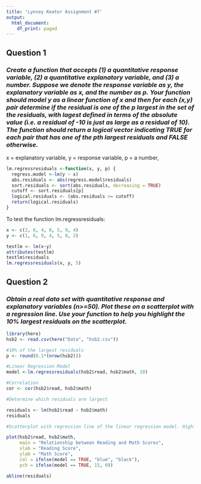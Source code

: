 ```yaml
---
title: 'Lynsey Keator Assignment #7'
output:
  html_document:
    df_print: paged
---
```


## Question 1
### *Create a function that accepts (1) a quantitative response variable, (2) a quantitative explanatory variable, and (3) a number. Suppose we denote the response variable as y, the explanatory variable as x, and the number as p. Your function should model y as a linear function of x and then for each (x,y) pair determine if the residual is one of the p largest in the set of the residuals, with lagest defined in terms of the absolute value (i.e. a residual of -10 is just as large as a residual of 10). The function should return a logical vector indicating TRUE for each pair that has one of the pth largest residuals and FALSE otherwise.*

x = explanatory variable,
y = response variable,
p = a number,

```r
lm.regressresiduals <-function(x, y, p) {
  regress.model <-lm(y ~ x)
  abs.residuals <- abs(regress.model$residuals)
  sort.residuals <- sort(abs.residuals, decreasing = TRUE)
  cutoff <- sort.residuals[p]
  logical.residuals <- (abs.residuals >= cutoff)
  return(logical.residuals)
}
```

To test the function lm.regressresiduals:

```r
x <- c(2, 6, 4, 8, 5, 9, 4)
y <- c(1, 6, 9, 4, 5, 8, 2)

testlm <- lm(x~y)
attributes(testlm)
testlm$residuals
lm.regressresiduals(x, y, 5)

```


## Question 2
### *Obtain a real data set with quantitative response and explanatory variables (n>=50). Plot these on a scatterplot with a regression line. Use your function to help you highlight the 10% largest residuals on the scatterplot.*

```r
library(here)
hsb2 <- read.csv(here("Data", "hsb2.csv"))

#10% of the largest residuals
p <- round(0.1*(nrow(hsb2)))

#Linear Regression Model
model <-lm.regressresiduals(hsb2$read, hsb2$math, 20)

#Correlation
cor <- cor(hsb2$read, hsb2$math)

#Determine which residuals are largest 

residuals <- lm(hsb2$read ~ hsb2$math)
residuals
```


```r
#Scatterplot with regression line of the linear regression model. Highlighting 10% largest residuals.

plot(hsb2$read, hsb2$math,
     main = "Relationship between Reading and Math Scores",
     xlab = "Reading Score",
     ylab = "Math Score",
     col = ifelse(model == TRUE, "blue", "black"),
     pch = ifelse(model == TRUE, 15, 0))

abline(residuals)
```


